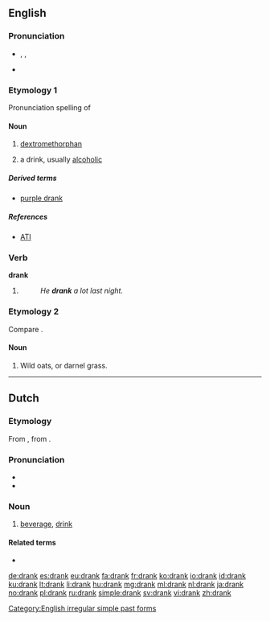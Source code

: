 ==English==

===Pronunciation===
* {{enPR|drăngk}}, {{IPA|/dræŋk/}}, {{X-SAMPA|/dr{Nk/}}
* {{audio|en-us-drank.ogg|Audio (US)}}

===Etymology 1===
Pronunciation spelling of {{term|drink#Noun|drink}}

====Noun====
{{en-noun|s|-}}

# {{context|slang|lang=en}} [[dextromethorphan]]
# {{context|slang|lang=en}} a drink, usually [[alcoholic]]

=====Derived terms=====
* [[purple drank]]

=====References=====
*[http://www.abovetheinfluence.com/facts/drugsdxm ATI]

===Verb===
'''drank'''

# {{simple past of|drink}}
#: ''He '''drank''' a lot last night.''

===Etymology 2===
Compare {{term|drake|lang=en}}.

====Noun====
{{en-noun|?}}

# {{context|UK|dialect|lang=en}} Wild oats, or darnel grass.
#: {{rfquotek|Halliwell}}

{{Webster 1913}}

[[Category:English irregular simple past forms]]

----

==Dutch==

===Etymology===
From {{etyl|odt|nl}} {{recons|drank|lang=odt}}, from {{etyl|gem-pro|nl}} {{recons|drankiz|lang=gem-pro}}.

===Pronunciation===
* {{rhymes|ɑŋk|lang=nl}}
* {{audio|Nl-drank.ogg|audio}}

===Noun===
{{nl-noun|m|dranken|drankje}}

# [[beverage]], [[drink]]

====Related terms====
* {{l|nl|drinken}}

[[de:drank]]
[[es:drank]]
[[eu:drank]]
[[fa:drank]]
[[fr:drank]]
[[ko:drank]]
[[io:drank]]
[[id:drank]]
[[ku:drank]]
[[lt:drank]]
[[li:drank]]
[[hu:drank]]
[[mg:drank]]
[[ml:drank]]
[[nl:drank]]
[[ja:drank]]
[[no:drank]]
[[pl:drank]]
[[ru:drank]]
[[simple:drank]]
[[sv:drank]]
[[vi:drank]]
[[zh:drank]]